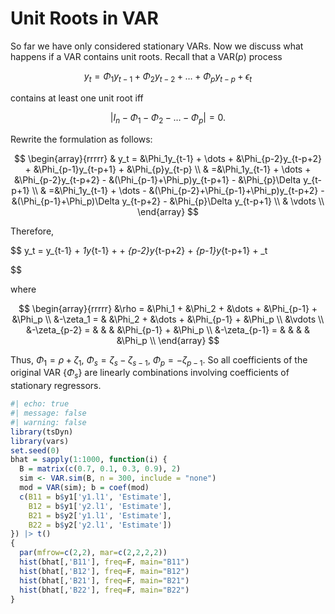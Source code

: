 # Unit Roots in VAR

So far we have only considered stationary VARs. Now we discuss what happens
if a VAR contains unit roots. Recall that a VAR($p$) process

$$
y_t = \Phi_1y_{t-1} + \Phi_2y_{t-2} + \dots + \Phi_py_{t-p} + \epsilon_t
$$

contains at least one unit root iff

$$
|I_n - \Phi_1 - \Phi_2 -\dots-\Phi_p|=0.
$$

Rewrite the formulation as follows:

$$
\begin{array}{rrrrr}
& y_t = &\Phi_1y_{t-1} + \dots + &\Phi_{p-2}y_{t-p+2} + &\Phi_{p-1}y_{t-p+1} + &\Phi_{p}y_{t-p} \\ 
& =&\Phi_1y_{t-1} + \dots + &\Phi_{p-2}y_{t-p+2} - &(\Phi_{p-1}+\Phi_p)y_{t-p+1} - &\Phi_{p}\Delta y_{t-p+1} \\ 
& =&\Phi_1y_{t-1} + \dots - &(\Phi_{p-2}+\Phi_{p-1}+\Phi_p)y_{t-p+2} - &(\Phi_{p-1}+\Phi_p)\Delta y_{t-p+2} - &\Phi_{p}\Delta y_{t-p+1} \\ 
& \vdots \\
\end{array}
$$

Therefore,

$$
y_t = \rho y_{t-1} + \zeta_1\Delta y_{t-1} + \cdots + \zeta_{p-2}\Delta y_{t-p+2} + \zeta_{p-1}\Delta y_{t-p+1} + \epsilon_t

$$

where

$$
\begin{array}{rrrrr}
&\rho = &\Phi_1 + &\Phi_2 + &\dots + &\Phi_{p-1} + &\Phi_p \\
&-\zeta_1 = & &\Phi_2 + &\dots + &\Phi_{p-1} + &\Phi_p \\
&\vdots  \\
&-\zeta_{p-2} = & & & &\Phi_{p-1} + &\Phi_p \\
&-\zeta_{p-1} = & & & & &\Phi_p \\
\end{array}
$$

Thus, $\Phi_1=\rho+\zeta_1$, $\Phi_s=\zeta_s-\zeta_{s-1}$, $\Phi_p=-\zeta_{p-1}$.
So all coefficients of the original VAR $\{\Phi_s\}$ are linearly combinations
involving coefficients of stationary regressors. 

```r
#| echo: true
#| message: false
#| warning: false
library(tsDyn)
library(vars)
set.seed(0)
bhat = sapply(1:1000, function(i) {
  B = matrix(c(0.7, 0.1, 0.3, 0.9), 2)
  sim <- VAR.sim(B, n = 300, include = "none")
  mod = VAR(sim); b = coef(mod)
  c(B11 = b$y1['y1.l1', 'Estimate'],
    B12 = b$y1['y2.l1', 'Estimate'],
    B21 = b$y2['y1.l1', 'Estimate'],
    B22 = b$y2['y2.l1', 'Estimate'])
}) |> t()
{
  par(mfrow=c(2,2), mar=c(2,2,2,2))
  hist(bhat[,'B11'], freq=F, main="B11")
  hist(bhat[,'B12'], freq=F, main="B12")
  hist(bhat[,'B21'], freq=F, main="B21")
  hist(bhat[,'B22'], freq=F, main="B22")
}
```


